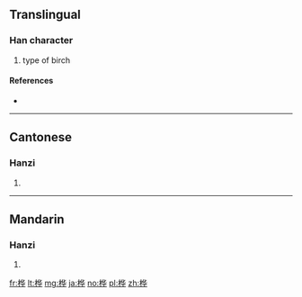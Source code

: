 {{also|樺}}
==Translingual==

===Han character===
{{Han char|rn=75|rad=木|as=06|sn=10|four=|canj=DOPJ}}

# type of birch

====References====
* {{Han ref|kx=0526.211|hdz=21201.050|uh=6866|ud=26726}}

----

==Cantonese==

===Hanzi===
{{yue-hanzi|jyut=|y=wa6|tra=樺}}

# {{defn|lang=yue|sort=木06}}

----

==Mandarin==

===Hanzi===
{{cmn-hanzi|tra=樺|pin=[[huà]] ([[hua4]])|wg=hua<sup>4</sup>}}

# {{defn|lang=cmn|sort=木06}}

[[fr:桦]]
[[lt:桦]]
[[mg:桦]]
[[ja:桦]]
[[no:桦]]
[[pl:桦]]
[[zh:桦]]
